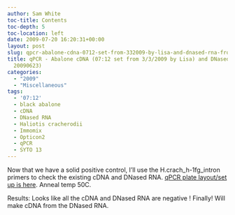 ```yaml
---
author: Sam White
toc-title: Contents
toc-depth: 5
toc-location: left
date: 2009-07-20 16:20:31+00:00
layout: post
slug: qpcr-abalone-cdna-0712-set-from-332009-by-lisa-and-dnased-rna-from-20090623
title: qPCR - Abalone cDNA (07:12 set from 3/3/2009 by Lisa) and DNased RNA (from
  20090623)
categories:
  - "2009"
  - "Miscellaneous"
tags:
  - '07:12'
  - black abalone
  - cDNA
  - DNased RNA
  - Haliotis cracherodii
  - Immomix
  - Opticon2
  - qPCR
  - SYTO 13
---
```


Now that we have a solid positive control, I'll use the H.crach_h-1fg_intron primers to check the existing cDNA and DNased RNA. [qPCR plate layout/set up is here](https://eagle.fish.washington.edu/Arabidopsis/Notebook%20Workup%20Files/20090720-01.jpg). Anneal temp 50C.

Results: Looks like all the cDNA and DNased RNA are negative ! Finally! Will make cDNA from the DNased RNA.
